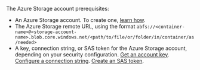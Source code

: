 The Azure Storage account prerequisites:

- An Azure Storage account. To create one, [learn how](https://learn.microsoft.com/azure/storage/common/storage-account-create).
- The Azure Storage remote URL, using the format `abfs://<container-name>@<storage-account-name>.blob.core.windows.net/<path/to/file/or/folder/in/container/as/needed>`
- A key, connection string, or SAS token for the Azure Storage account, depending on your security configuration. [Get an account key](https://learn.microsoft.com/azure/storage/common/storage-account-keys-manage#view-account-access-keys). [Configure a connection string](https://learn.microsoft.com/azure/storage/common/storage-configure-connection-string#configure-a-connection-string-for-an-azure-storage-account). [Create an SAS token](https://learn.microsoft.com/azure/ai-services/translator/document-translation/how-to-guides/create-sas-tokens).
